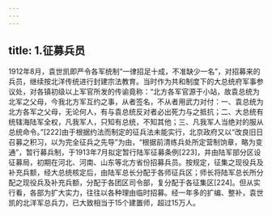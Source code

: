 ```yaml
---
---
---
```

title: 1.征募兵员
---




1912年8月，袁世凯即严令各军统制“一律招足十成，不准缺少一名”，对招募来的兵员，继续按北洋传统进行封建宗法教育。当时作为共和制度下的大总统府军事参议处，对各镇初级以上军官所发的传谕竟称：“北方各军官源于小站，故袁总统为北军之父母，今我北方军互约之事，从者签名，不从者用武力对付：一、袁总统为北方各军之父母，无论何人，有与袁总统反对者必出死力与之抵抗；二、大总统有统辖海陆军全权，凡我军人，只知有总统，不知其他；三、凡我军人当绝对的服从总统命令。”[222]由于根据约法而制定的征兵法未能实行，北京政府又以“改良旧日召募之积习，以为完全征兵之先导”为由，“根据前清练兵处所定营制饷章，略为变通”，暂行募兵制，于1913年7月拟定暂行陆军征募条例[223]，并由陆军部分区设征募局，初期在河北、河南、山东等北方省份招募兵员。按规定，征集之现役兵及补充兵额，经大总统核定后，由陆军总长分配于各师征兵区；师长将陆军总长所分配之现役兵及补充兵额，分配于各团区司令部，复分配于各征集区[224]。但从实行看，各部为扩大实力，往往以各种理由临时招募。经一年多的扩编、整补，袁世凯的北洋军总兵力，已大致相当于15个建置师，超过15万人。